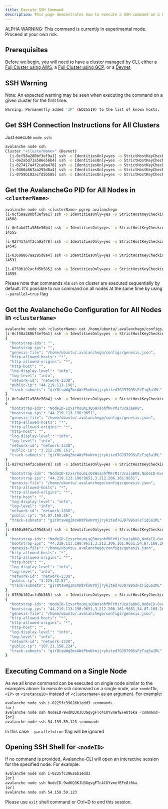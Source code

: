 ```yaml
---
title: Execute SSH Command
description: This page demonstrates how to execute a SSH command on a Cluster or Node managed by Avalanche-CLI
---
```


<Callout type="warning">
ALPHA WARNING: This command is currently in experimental mode. Proceed at your own risk.
</Callout>

Prerequisites[​](#prerequisites "Direct link to heading")
---------------------------------------------------------

Before we begin, you will need to have a cluster managed by CLI, either a [Fuji Cluster using AWS](/tooling/create-avalanche-nodes/run-validators-aws), a [Fuji Cluster using GCP](/tooling/create-avalanche-nodes/run-validators-gcp), or a [Devnet](/tooling/create-avalanche-nodes/setup-devnet),

SSH Warning[​](#ssh-warning "Direct link to heading")
-----------------------------------------------------

Note: An expected warning may be seen when executing the command on a given cluster for the first time:

```bash
Warning: Permanently added 'IP' (ED25519) to the list of known hosts.
```

Get SSH Connection Instructions for All Clusters[​](#get-ssh-connection-instructions-for-all-clusters "Direct link to heading")
-------------------------------------------------------------------------------------------------------------------------------

Just execute `node ssh`:

```bash
avalanche node ssh
Cluster "<clusterName>" (Devnet)
  [i-0cf58a280bf3ef9a1] ssh -o IdentitiesOnly=yes -o StrictHostKeyChecking=no [email protected] -i /home/fm/.ssh/fm-us-east-1-avalanche-cli-us-east-1-kp.pem 
  [i-0e2abd71a586e56b4] ssh -o IdentitiesOnly=yes -o StrictHostKeyChecking=no [email protected] -i /home/fm/.ssh/fm-us-east-1-avalanche-cli-us-east-1-kp.pem 
  [i-027417a4f2ca0a478] ssh -o IdentitiesOnly=yes -o StrictHostKeyChecking=no [email protected] -i /home/fm/.ssh/fm-us-east-1-avalanche-cli-us-east-1-kp.pem 
  [i-0360a867aa295d8a4] ssh -o IdentitiesOnly=yes -o StrictHostKeyChecking=no [email protected] -i /home/fm/.ssh/fm-us-east-1-avalanche-cli-us-east-1-kp.pem 
  [i-0759b102acfd5b585] ssh -o IdentitiesOnly=yes -o StrictHostKeyChecking=no [email protected] -i /home/fm/.ssh/fm-us-east-1-avalanche-cli-us-east-1-kp.pem 
```

Get the AvalancheGo PID for All Nodes in `<clusterName>`[​](#get-the-avalanchego-pid-for-all-nodes-in-clustername "Direct link to heading")
-------------------------------------------------------------------------------------------------------------------------------------------

```bash
avalanche node ssh <clusterName> pgrep avalanchego
[i-0cf58a280bf3ef9a1] ssh -o IdentitiesOnly=yes -o StrictHostKeyChecking=no [email protected] -i /home/fm/.ssh/fm-us-east-1-avalanche-cli-us-east-1-kp.pem pgrep avalanchego
14508

[i-0e2abd71a586e56b4] ssh -o IdentitiesOnly=yes -o StrictHostKeyChecking=no [email protected] -i /home/fm/.ssh/fm-us-east-1-avalanche-cli-us-east-1-kp.pem pgrep avalanchego
14555

[i-027417a4f2ca0a478] ssh -o IdentitiesOnly=yes -o StrictHostKeyChecking=no [email protected] -i /home/fm/.ssh/fm-us-east-1-avalanche-cli-us-east-1-kp.pem pgrep avalanchego
14545

[i-0360a867aa295d8a4] ssh -o IdentitiesOnly=yes -o StrictHostKeyChecking=no [email protected] -i /home/fm/.ssh/fm-us-east-1-avalanche-cli-us-east-1-kp.pem pgrep avalanchego
14531

[i-0759b102acfd5b585] ssh -o IdentitiesOnly=yes -o StrictHostKeyChecking=no [email protected] -i /home/fm/.ssh/fm-us-east-1-avalanche-cli-us-east-1-kp.pem pgrep avalanchego
14555
```

Please note that commands via `ssh` on cluster are executed sequentially by default. It's possible to run command on all nodes at the same time by using `--parallel=true` flag

Get the AvalancheGo Configuration for All Nodes in `<clusterName>`[​](#get-the-avalanchego-configuration-for-all-nodes-in-clustername "Direct link to heading")
---------------------------------------------------------------------------------------------------------------------------------------------------------------

```bash
avalanche node ssh <clusterName> cat /home/ubuntu/.avalanchego/configs/node.json
[i-0cf58a280bf3ef9a1] ssh -o IdentitiesOnly=yes -o StrictHostKeyChecking=no [email protected] -i /home/fm/.ssh/fm-us-east-1-avalanche-cli-us-east-1-kp.pem cat /home/ubuntu/.avalanchego/configs/node.json
{
  "bootstrap-ids": "",
  "bootstrap-ips": "",
  "genesis-file": "/home/ubuntu/.avalanchego/configs/genesis.json",
  "http-allowed-hosts": "*",
  "http-allowed-origins": "*",
  "http-host": "",
  "log-display-level": "info",
  "log-level": "info",
  "network-id": "network-1338",
  "public-ip": "44.219.113.190",
  "track-subnets": "giY8tswWgZmcAWzPkoNrmjjrykited7GJ9799SsFzTiq5a1ML"
}
[i-0e2abd71a586e56b4] ssh -o IdentitiesOnly=yes -o StrictHostKeyChecking=no [email protected] -i /home/fm/.ssh/fm-us-east-1-avalanche-cli-us-east-1-kp.pem cat /home/ubuntu/.avalanchego/configs/node.json
{
  "bootstrap-ids": "NodeID-EzxsrhoumLsQSWxsohfMFrM1rJcaiaBK8",
  "bootstrap-ips": "44.219.113.190:9651",
  "genesis-file": "/home/ubuntu/.avalanchego/configs/genesis.json",
  "http-allowed-hosts": "*",
  "http-allowed-origins": "*",
  "http-host": "",
  "log-display-level": "info",
  "log-level": "info",
  "network-id": "network-1338",
  "public-ip": "3.212.206.161",
  "track-subnets": "giY8tswWgZmcAWzPkoNrmjjrykited7GJ9799SsFzTiq5a1ML"
}
[i-027417a4f2ca0a478] ssh -o IdentitiesOnly=yes -o StrictHostKeyChecking=no [email protected] -i /home/fm/.ssh/fm-us-east-1-avalanche-cli-us-east-1-kp.pem cat /home/ubuntu/.avalanchego/configs/node.json
{
  "bootstrap-ids": "NodeID-EzxsrhoumLsQSWxsohfMFrM1rJcaiaBK8,NodeID-6veKG5dAz1uJvKc7qm7v6wAPDod8hctb9",
  "bootstrap-ips": "44.219.113.190:9651,3.212.206.161:9651",
  "genesis-file": "/home/ubuntu/.avalanchego/configs/genesis.json",
  "http-allowed-hosts": "*",
  "http-allowed-origins": "*",
  "http-host": "",
  "log-display-level": "info",
  "log-level": "info",
  "network-id": "network-1338",
  "public-ip": "54.87.168.26",
  "track-subnets": "giY8tswWgZmcAWzPkoNrmjjrykited7GJ9799SsFzTiq5a1ML"
}
[i-0360a867aa295d8a4] ssh -o IdentitiesOnly=yes -o StrictHostKeyChecking=no [email protected] -i /home/fm/.ssh/fm-us-east-1-avalanche-cli-us-east-1-kp.pem cat /home/ubuntu/.avalanchego/configs/node.json
{
  "bootstrap-ids": "NodeID-EzxsrhoumLsQSWxsohfMFrM1rJcaiaBK8,NodeID-6veKG5dAz1uJvKc7qm7v6wAPDod8hctb9,NodeID-ASseyUweBT82XquiGpmUFjd9QfkUjxiAY",
  "bootstrap-ips": "44.219.113.190:9651,3.212.206.161:9651,54.87.168.26:9651",
  "genesis-file": "/home/ubuntu/.avalanchego/configs/genesis.json",
  "http-allowed-hosts": "*",
  "http-allowed-origins": "*",
  "http-host": "",
  "log-display-level": "info",
  "log-level": "info",
  "network-id": "network-1338",
  "public-ip": "3.225.42.57",
  "track-subnets": "giY8tswWgZmcAWzPkoNrmjjrykited7GJ9799SsFzTiq5a1ML"
}
[i-0759b102acfd5b585] ssh -o IdentitiesOnly=yes -o StrictHostKeyChecking=no [email protected] -i /home/fm/.ssh/fm-us-east-1-avalanche-cli-us-east-1-kp.pem cat /home/ubuntu/.avalanchego/configs/node.json
{
  "bootstrap-ids": "NodeID-EzxsrhoumLsQSWxsohfMFrM1rJcaiaBK8,NodeID-6veKG5dAz1uJvKc7qm7v6wAPDod8hctb9,NodeID-ASseyUweBT82XquiGpmUFjd9QfkUjxiAY,NodeID-LfwbUp9dkhmWTSGffer9kNWNzqUQc2TEJ",
  "bootstrap-ips": "44.219.113.190:9651,3.212.206.161:9651,54.87.168.26:9651,3.225.42.57:9651",
  "genesis-file": "/home/ubuntu/.avalanchego/configs/genesis.json",
  "http-allowed-hosts": "*",
  "http-allowed-origins": "*",
  "http-host": "",
  "log-display-level": "info",
  "log-level": "info",
  "network-id": "network-1338",
  "public-ip": "107.21.158.224",
  "track-subnets": "giY8tswWgZmcAWzPkoNrmjjrykited7GJ9799SsFzTiq5a1ML"
}
```

Executing Command on a Single Node[​](#executing-command-on-a-single-node "Direct link to heading")
---------------------------------------------------------------------------------------------------

As we all know command can be executed on single node similar to the examples above To execute ssh command on a single node, use `<nodeID>`, `<IP>` or `<instanceID>` instead of `<clusterName>` as an argument. For example:

```bash
avalanche node ssh i-0225fc39626b1edd3 <command>
[or]
avalanche node ssh NodeID-9wdKQ3KJU3GqvgFTc4CUYvmefEFe8t6ka <command>
[or]
avalanche node ssh 54.159.59.123 <command>
```

In this case `--parallel=true` flag will be ignored

Opening SSH Shell for `<nodeID>`[​](#opening-ssh-shell-for-nodeid "Direct link to heading")
-------------------------------------------------------------------------------------------

If no command is provided, Avalanche-CLI will open an interactive session for the specified node. For example:

```bash
avalanche node ssh i-0225fc39626b1edd3
[or] 
avalanche node ssh NodeID-9wdKQ3KJU3GqvgFTc4CUYvmefEFe8t6ka
[or]
avalanche node ssh 54.159.59.123
```

Please use `exit` shell command or Ctrl+D to end this session.